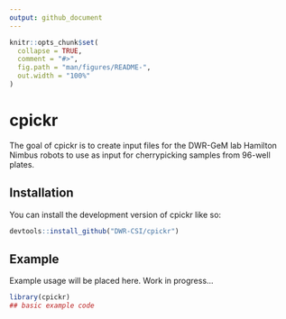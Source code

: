 ```yaml
---
output: github_document
---
```


<!-- README.md is generated from README.Rmd. Please edit that file -->

```r
knitr::opts_chunk$set(
  collapse = TRUE,
  comment = "#>",
  fig.path = "man/figures/README-",
  out.width = "100%"
)
```

# cpickr

<!-- badges: start -->
<!-- badges: end -->

The goal of cpickr is to create input files for the DWR-GeM lab Hamilton Nimbus robots to use as input for cherrypicking samples from 96-well plates.

## Installation

You can install the development version of cpickr like so:

``` r
devtools::install_github("DWR-CSI/cpickr")
```

## Example

Example usage will be placed here. Work in progress...

```r
library(cpickr)
## basic example code
```


